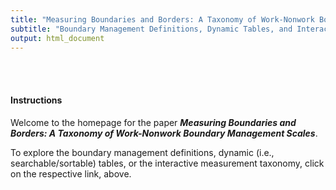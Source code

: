 ```yaml
---
title: "Measuring Boundaries and Borders: A Taxonomy of Work-Nonwork Boundary Management Scales"
subtitle: "Boundary Management Definitions, Dynamic Tables, and Interactive Measurement Taxonomy"
output: html_document
---
```


<!-- <style type="text/css"> -->
<!-- .title { -->
<!--   display: none; -->
<!-- } -->

<!-- #getting-started img { -->
<!--   margin-right: 10px; -->
<!-- } -->

<!-- </style> -->

<!-- <div class="row" style="padding-top: 30px;"> -->
<!-- <div class="col-sm-6"> -->

<!-- # **Boundary Management Conceptual & Measurement Taxonomies** -->

<br>
<br>

#### Instructions

Welcome to the homepage for the paper **_Measuring Boundaries and Borders: A Taxonomy of Work-Nonwork Boundary Management Scales_**. 

To explore the boundary management definitions, dynamic (i.e., searchable/sortable) tables, or the interactive measurement taxonomy, click on the respective link, above. 



<!-- </div> -->
<!-- <div class="col-sm-6"> -->

<!-- ## Developed By: -->

<!-- ### [Wellness through Employment and Life Laboratory](https://wellab.weebly.com) -->
<!-- <a href = "https://wellab.weebly.com"> -->
<!-- <img src="images/logo2.jpg" width="265" height="225"> -->

<!-- ### [SEAL Lab](https://www.cortrudolph.com) -->
<!-- <a href = "https://www.cortrudolph.com"> -->
<!-- <img src="images/logo1.png" width="200" height="225"> -->

<!-- </a> -->
<!-- </div> -->
